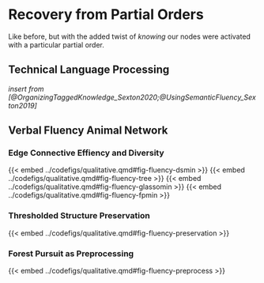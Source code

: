 # Recovery from Partial Orders {#sec-ordered}

Like before, but with the added twist of _knowing_ our nodes were activated with a particular partial order. 

## Technical Language Processing
_insert from [@OrganizingTaggedKnowledge_Sexton2020;@UsingSemanticFluency_Sexton2019]_


## Verbal Fluency Animal Network

### Edge Connective Effiency and Diversity

{{< embed ../codefigs/qualitative.qmd#fig-fluency-dsmin >}}
{{< embed ../codefigs/qualitative.qmd#fig-fluency-tree >}}
{{< embed ../codefigs/qualitative.qmd#fig-fluency-glassomin >}}
{{< embed ../codefigs/qualitative.qmd#fig-fluency-fpmin >}}

### Thresholded Structure Preservation 

{{< embed ../codefigs/qualitative.qmd#fig-fluency-preservation >}}

<!-- {{< embed ../codefigs/results.qmd#fig-fp-compare >}} -->
### Forest Pursuit as Preprocessing {#sec-fp-preprocess}

{{< embed ../codefigs/qualitative.qmd#fig-fluency-preprocess >}}
